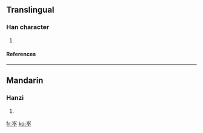 ==Translingual==
===Han character===
{{Han char|rn=32|rad=土|as=07|sn=10|four=|canj=山水土 (UEG)}}
# {{defn|Han|sort=土07}}
====References====
{{Han ref|kx=0229.270|dkj=05115|dj=0465.170|hdz=10445.030|uh=57CA|ud=22474}}
----
==Mandarin==
===Hanzi===
{{cmn-hanzi|pin=[[dì]] (di4)|wg=ti<sup>4</sup>}}
# {{defn|Mandarin}}

[[fr:埊]]
[[ko:埊]]